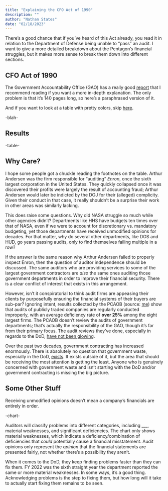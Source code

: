 ```yaml
---
title: "Explaining the CFO Act of 1990"
description: ""
author: "Nathan States"
date: "02/18/2023"
---
```


There's a good chance that if you've heard of this Act already, you read it in relation to the Department of Defense being unable to "pass" an audit. I want to give a more detailed breakdown about the Pentagon's financial struggles, but it makes more sense to break them down into different sections. 

## CFO Act of 1990 

The Government Accountability Office (GAO) has a really good [report](https://www.gao.gov/products/gao-20-566) that I recommend reading if you want a more in-depth explanation. The only problem is that it's 140 pages long, so here's a paraphrased version of it. 

And if you want to look at a table with pretty colors, skip [here](here). 

-blah-

## Results 

-table-

## Why Care? 

I hope some people got a chuckle reading the footnotes on the table. Arthur Andersen was the firm responsible for "auditing" *Enron*, once the sixth largest corporation in the United States. They quickly collapsed once it was discovered their profits were largely the result of accounting fraud; Arthur Andersen would later be indicted by the DOJ for their (alleged) complicity. Given their conduct in that case, it really shouldn't be a surprise their work in other areas was similarly lacking.  

This does raise some questions. Why did NASA struggle so much while other agencies didn't? Departments like HHS have budgets ten times over that of NASA, even if we were to account for discretionary vs. mandatory budgeting, yet those departments have received unmodified opinions for decades. For that matter, why do several other departments, like DOS and HUD, go years passing audits, only to find themselves failing multiple in a row? 

If the answer is the same reason why Arthur Andersen failed to properly inspect Enron, then the question of auditor independence should be discussed. The same auditors who are providing services to some of the largest government contractors are *also* the same ones auditing those government departments in order to improve their financial security. There is a clear conflict of interest that exists in this arrangement. 

However, isn't it conspiratorial to think audit firms are appeasing their clients by purposefully ensuring the financial systems of their buyers are sub-par? Ignoring intent, results collected by the PCAOB (source: [me](051f11)) show that audits of publicly traded companies are regularly conducted improperly, with an average deficiency rate of **over 25%** among the eight largest firms. The PCAOB doesn't review the audits of government departments; that's actually the responsibility of the GAO, though it's far from their primary focus. The audit reviews they've done, especially in regards to the DoD, [have not been glowing](https://www.gao.gov/products/gao-10-163t). 

Over the past two decades, government contracting has increased enormously. There is absolutely no question that government waste, especially in the DoD, [exists](https://www.npr.org/2011/08/31/140092937/panel-finds-widespread-waste-in-wartime-contracts). It exists outside of it, but the area that should be receiving the most attention is getting the least. Anyone who is genuinely concerned with government waste and isn't starting with the DoD and/or government contracting is missing the big picture. 

## Some Other Stuff  

Receiving unmodified opinions doesn't mean a company's financials are entirely in order. 

-chart- 

Auditors will classify problems into different categories, including ___, material weaknesses, and significant deficiencies. The chart only shows material weaknesses, which indicate a deficiency/combination of deficiencies that *could* potentially cause a financial misstatement. Audit opinions only represent the *opinion* that the financial statements are presented fairly, not whether there's a possibility they aren't. 

When it comes to the DoD, they keep finding problems faster than they can fix them. FY 2022 was the sixth straight year the department reported the same or more material weaknesses. In some ways, it's a good thing. Acknowledging problems is the step to fixing them, but how long will it take to actually start fixing them remains to be seen. 
